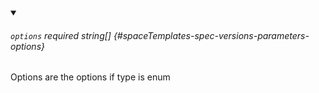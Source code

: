 
<details className="config-field" data-expandable="false" open>
<summary>

###### `options` <span className="config-field-required" data-required="false">required</span> <span className="config-field-type">string[]</span> <span className="config-field-default"></span> <span className="config-field-enum"></span> {#spaceTemplates-spec-versions-parameters-options}

Options are the options if type is enum

</summary>



</details>
